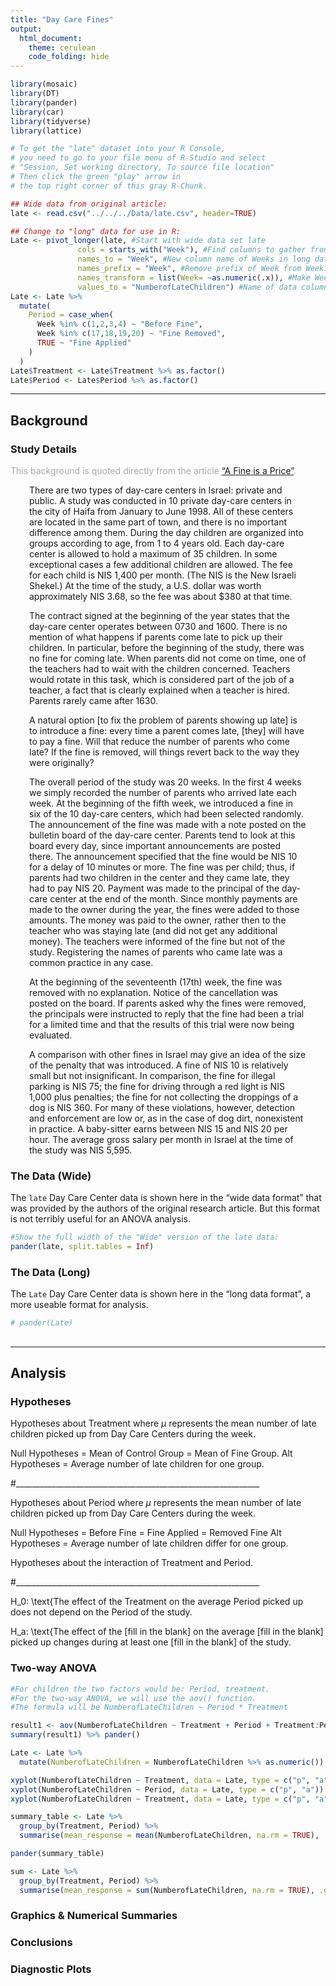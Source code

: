 ```yaml
---
title: "Day Care Fines"
output: 
  html_document:
    theme: cerulean
    code_folding: hide
---
```



```r
library(mosaic)
library(DT)
library(pander)
library(car)
library(tidyverse)
library(lattice)

# To get the "late" dataset into your R Console, 
# you need to go to your file menu of R-Studio and select
# "Session, Set working directory, To source file location"
# Then click the green "play" arrow in 
# the top right corner of this gray R-Chunk. 

## Wide data from original article:
late <- read.csv("../../../Data/late.csv", header=TRUE) 

## Change to "long" data for use in R:
Late <- pivot_longer(late, #Start with wide data set late
               cols = starts_with("Week"), #Find columns to gather from long data
               names_to = "Week", #New column name of Weeks in long data
               names_prefix = "Week", #Remove prefix of Week from Week1, Week2, ...
               names_transform = list(Week= ~as.numeric(.x)), #Make Week a numeric column of data
               values_to = "NumberofLateChildren") #Name of data column in long data
Late <- Late %>% 
  mutate(
    Period = case_when(
      Week %in% c(1,2,3,4) ~ "Before Fine",
      Week %in% c(17,18,19,20) ~ "Fine Removed",
      TRUE ~ "Fine Applied"
    )
  )
Late$Treatment <- Late$Treatment %>% as.factor()
Late$Period <- Late$Period %>% as.factor()

```



<!--If you want to give your critiquers some ideas about what you have questions on and would like help with, place those details here.-->



<!--End your comments to your critiquers before this line.-->

----


## Background {.tabset .tabset-fade}


### Study Details

<div style="color:#a8a8a8;">
This background is quoted directly from the article ["A Fine is a Price"](http://rady.ucsd.edu/faculty/directory/gneezy/pub/docs/fine.pdf). 
</div>

<div style="padding-left:30px; padding-right:30px;">

There are two types of day-care centers in Israel: private and public. A study was conducted in 10 private day-care centers in the city of Haifa from January to June 1998. All of these centers are located in the same part of town, and there is no important difference among them. During the day children are organized into groups according to age, from 1 to 4 years old. Each day-care center is allowed to hold a maximum of 35 children. In some exceptional cases a few additional children are allowed. The fee for each child is NIS 1,400 per month. (The NIS is the New Israeli Shekel.) At the time of the study, a U.S. dollar was worth approximately NIS 3.68, so the fee was about $380 at that time. 

The contract signed at the beginning of the year states that the day-care
center operates between 0730 and 1600. There is no mention of what happens if parents come late to pick up their children. In particular, before the beginning of the study, there was no fine for coming late. When parents did not come on time, one of the teachers had to wait with the children concerned. Teachers would rotate in this task, which is considered part of the job of a teacher, a fact that is clearly explained when a teacher is hired. Parents rarely came after 1630. 

A natural option [to fix the problem of parents showing up late] is to introduce a fine: every time a parent comes late, [they] will have to pay a fine. Will that reduce the number of parents who come late? If the fine is removed, will things revert back to the way they were originally?

The overall period of the study was 20 weeks. In the first 4 weeks we
simply recorded the number of parents who arrived late each week. At the
beginning of the fifth week, we introduced a fine in six of the 10 day-care centers, which had been selected randomly. The announcement of the fine was made with a note posted on the bulletin board of the day-care center. Parents tend to look at this board every day, since important announcements are posted there. The announcement specified that the fine would be NIS 10 for a delay of 10 minutes or more. The fine was per child; thus, if parents had two children in the center and they came late, they had to pay NIS 20. Payment was made to the principal of the day-care center at the end of the month. Since monthly payments are made to the owner during the year, the fines were added to those amounts. The money was paid to the owner, rather then to the teacher who was staying late (and did not get any additional money). The teachers were informed of the fine but not of the study. Registering the names of parents who came late was a common practice in any case.

At the beginning of the seventeenth (17th) week, the fine was removed with no explanation. Notice of the cancellation was posted on the board. If parents asked why the fines were removed, the principals were instructed to reply that the fine had been a trial for a limited time and that the results of this trial were now being evaluated.

A comparison with other fines in Israel may give an idea of the size of
the penalty that was introduced. A fine of NIS 10 is relatively small but not insignificant. In comparison, the fine for illegal parking is NIS 75; the fine for driving through a red light is NIS 1,000 plus penalties; the fine for not collecting the droppings of a dog is NIS 360. For many of these violations, however, detection and enforcement are low or, as in the case of dog dirt, nonexistent in practice. A baby-sitter earns between NIS 15 and NIS 20 per hour. The average gross salary per month in Israel at the time of the study was NIS 5,595.

</div>


### The Data (Wide)


The `late` Day Care Center data is shown here in the "wide data format" that was provided by the authors of the original research article. But this format is not terribly useful for an ANOVA analysis.

```r
#Show the full width of the "Wide" version of the late data:
pander(late, split.tables = Inf)
```


### The Data (Long)

The `Late` Day Care Center data is shown here in the "long data format", a more useable format for analysis.

```r
# pander(Late)
```


 
##  


----



## Analysis {.tabset .tabset-fade}

### Hypotheses

<!-- State the hypotheses for this analysis in this section. -->
Hypotheses about Treatment where $\mu$ represents the mean number of late children picked up from Day Care Centers during the week.

Null Hypotheses = Mean of Control Group = Mean of Fine Group.
Alt Hypotheses = Average number of late children for one group.

#_____________________________________________________________

Hypotheses about Period where $\mu$ represents the mean number of late children picked up from Day Care Centers during the week.

Null Hypotheses = Before Fine = Fine Applied = Removed Fine
Alt Hypotheses = Average number of late children differ for one group.

Hypotheses about the interaction of Treatment and Period.

#_____________________________________________________________

H_0: \text{The effect of the Treatment on the average Period picked up does not depend on the Period of the study.

H_a: \text{The effect of the [fill in the blank] on the average [fill in the blank] picked up changes during at least one [fill in the blank] of the study.


### Two-way ANOVA 

<!-- Show the two-way ANOVA summary output in this section. -->
```r
#For children the two factors would be: Period, treatment.
#For the two-way ANOVA, we will use the aov() function.
#The formula will be NumberofLateChildren ~ Period * Treatment

result1 <- aov(NumberofLateChildren ~ Treatment + Period + Treatment:Period, data = Late)
summary(result1) %>% pander()

Late <- Late %>% 
  mutate(NumberofLateChildren = NumberofLateChildren %>% as.numeric())

xyplot(NumberofLateChildren ~ Treatment, data = Late, type = c("p", "a"))
xyplot(NumberofLateChildren ~ Period, data = Late, type = c("p", "a"))
xyplot(NumberofLateChildren ~ Treatment, data = Late, type = c("p", "a"), groups = Period)

summary_table <- Late %>%
  group_by(Treatment, Period) %>%
  summarise(mean_response = mean(NumberofLateChildren, na.rm = TRUE), .groups = "drop")

pander(summary_table)

sum <- Late %>%
  group_by(Treatment, Period) %>%
  summarise(mean_response = sum(NumberofLateChildren, na.rm = TRUE), .groups = "drop")

```




### Graphics & Numerical Summaries

<!-- Show the three graphics of the two-way ANOVA in this section and provide a supporting table of numerical summaries for each graphic. -->





### Conclusions

<!-- Interpret the results of the study. Use specific details in your writing like mentioning the actual amount of the fine and the relative cost to babysitting. Mention the average number of late children before the fine, during the fine, and after the fine was removed. -->



### Diagnostic Plots

<!-- Provide some discussion about how appropriate the ANOVA analysis was for this data. Include the residuals vs. fitted values plot and the Q-Q Plot of residuals. -->



